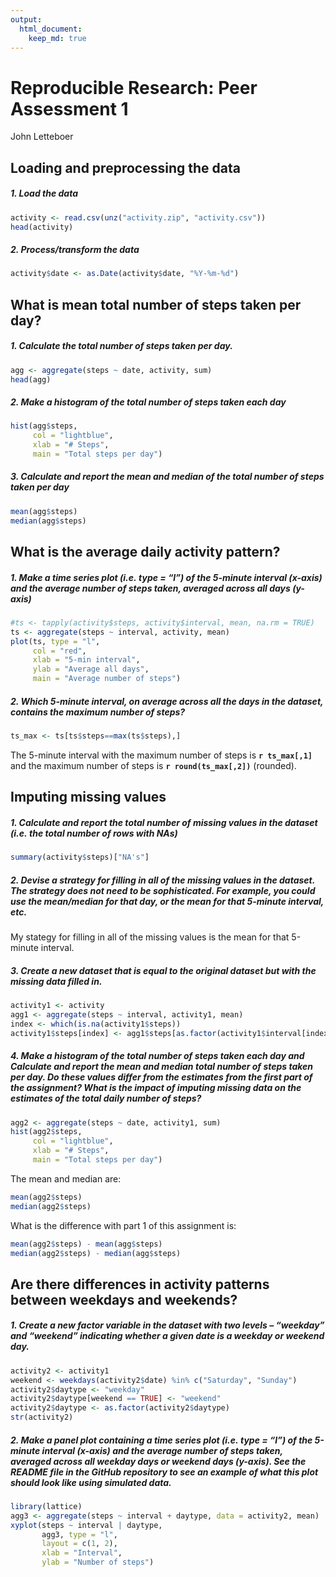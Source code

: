 ```yaml
---
output: 
  html_document:
    keep_md: true
---
```

# Reproducible Research: Peer Assessment 1
John Letteboer

## Loading and preprocessing the data
##### 1. Load the data 
```r
activity <- read.csv(unz("activity.zip", "activity.csv"))
head(activity)
```

##### 2. Process/transform the data
```r
activity$date <- as.Date(activity$date, "%Y-%m-%d")
```

## What is mean total number of steps taken per day?
##### 1. Calculate the total number of steps taken per day.
```r
agg <- aggregate(steps ~ date, activity, sum)
head(agg)
```

##### 2. Make a histogram of the total number of steps taken each day
```r
hist(agg$steps, 
     col = "lightblue", 
     xlab = "# Steps", 
     main = "Total steps per day")
```

##### 3. Calculate and report the mean and median of the total number of steps taken per day
```r
mean(agg$steps)
median(agg$steps)
```

## What is the average daily activity pattern?
##### 1. Make a time series plot (i.e. type = "l") of the 5-minute interval (x-axis) and the average number of steps taken, averaged across all days (y-axis)
```r
#ts <- tapply(activity$steps, activity$interval, mean, na.rm = TRUE)
ts <- aggregate(steps ~ interval, activity, mean)
plot(ts, type = "l", 
     col = "red",
     xlab = "5-min interval", 
     ylab = "Average all days", 
     main = "Average number of steps")
```

##### 2. Which 5-minute interval, on average across all the days in the dataset, contains the maximum number of steps?
```r
ts_max <- ts[ts$steps==max(ts$steps),]
```

The 5-minute interval with the maximum number of steps is **`r ts_max[,1]`** and the maximum number of steps is **`r round(ts_max[,2])`** (rounded).

## Imputing missing values
##### 1. Calculate and report the total number of missing values in the dataset (i.e. the total number of rows with NAs)
```r
summary(activity$steps)["NA's"]
```

##### 2. Devise a strategy for filling in all of the missing values in the dataset. The strategy does not need to be sophisticated. For example, you could use the mean/median for that day, or the mean for that 5-minute interval, etc.

My stategy for filling in all of the missing values is the mean for that 5-minute interval.

##### 3. Create a new dataset that is equal to the original dataset but with the missing data filled in.
```r
activity1 <- activity
agg1 <- aggregate(steps ~ interval, activity1, mean)
index <- which(is.na(activity1$steps))
activity1$steps[index] <- agg1$steps[as.factor(activity1$interval[index])]
```

##### 4. Make a histogram of the total number of steps taken each day and Calculate and report the mean and median total number of steps taken per day. Do these values differ from the estimates from the first part of the assignment? What is the impact of imputing missing data on the estimates of the total daily number of steps?
```r
agg2 <- aggregate(steps ~ date, activity1, sum)
hist(agg2$steps, 
     col = "lightblue", 
     xlab = "# Steps", 
     main = "Total steps per day")
```

The mean and median are:
```r
mean(agg2$steps)
median(agg2$steps)
```

What is the difference with part 1 of this assignment is:
```r
mean(agg2$steps) - mean(agg$steps)
median(agg2$steps) - median(agg$steps)
```

## Are there differences in activity patterns between weekdays and weekends?
##### 1. Create a new factor variable in the dataset with two levels – “weekday” and “weekend” indicating whether a given date is a weekday or weekend day.
```r
activity2 <- activity1
weekend <- weekdays(activity2$date) %in% c("Saturday", "Sunday")
activity2$daytype <- "weekday"
activity2$daytype[weekend == TRUE] <- "weekend"
activity2$daytype <- as.factor(activity2$daytype)
str(activity2)
```

##### 2. Make a panel plot containing a time series plot (i.e. type = "l") of the 5-minute interval (x-axis) and the average number of steps taken, averaged across all weekday days or weekend days (y-axis). See the README file in the GitHub repository to see an example of what this plot should look like using simulated data.
```r
library(lattice)
agg3 <- aggregate(steps ~ interval + daytype, data = activity2, mean)
xyplot(steps ~ interval | daytype, 
       agg3, type = "l", 
       layout = c(1, 2), 
       xlab = "Interval", 
       ylab = "Number of steps")
```

